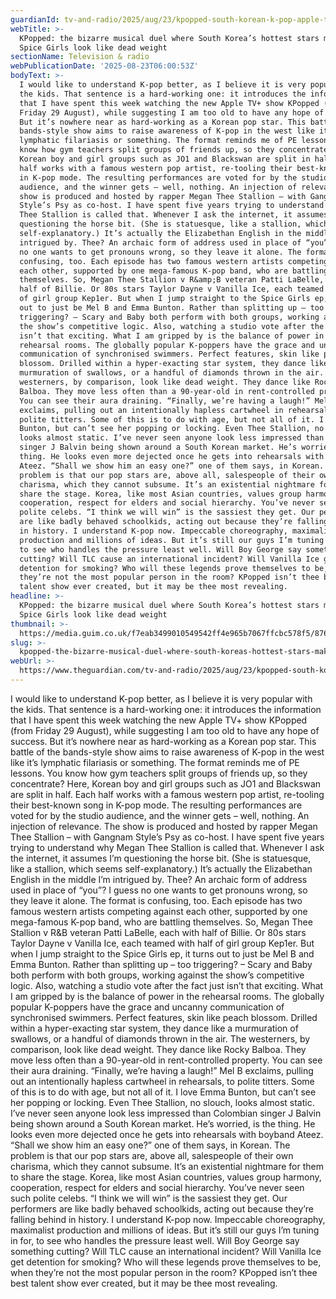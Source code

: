 ```yaml
---
guardianId: tv-and-radio/2025/aug/23/kpopped-south-korean-k-pop-apple-tv-show
webTitle: >-
  KPopped: the bizarre musical duel where South Korea’s hottest stars make the
  Spice Girls look like dead weight
sectionName: Television & radio
webPublicationDate: '2025-08-23T06:00:53Z'
bodyText: >-
  I would like to understand K-pop better, as I believe it is very popular with
  the kids. That sentence is a hard-working one: it introduces the information
  that I have spent this week watching the new Apple TV+ show KPopped (from
  Friday 29 August), while suggesting I am too old to have any hope of success.
  But it’s nowhere near as hard-working as a Korean pop star. This battle of the
  bands-style show aims to raise awareness of K-pop in the west like it’s
  lymphatic filariasis or something. The format reminds me of PE lessons. You
  know how gym teachers split groups of friends up, so they concentrate? Here,
  Korean boy and girl groups such as JO1 and Blackswan are split in half. Each
  half works with a famous western pop artist, re-tooling their best-known song
  in K-pop mode. The resulting performances are voted for by the studio
  audience, and the winner gets – well, nothing. An injection of relevance. The
  show is produced and hosted by rapper Megan Thee Stallion – with Gangnam
  Style’s Psy as co-host. I have spent five years trying to understand why Megan
  Thee Stallion is called that. Whenever I ask the internet, it assumes I’m
  questioning the horse bit. (She is statuesque, like a stallion, which seems
  self-explanatory.) It’s actually the Elizabethan English in the middle I’m
  intrigued by. Thee? An archaic form of address used in place of “you”? I guess
  no one wants to get pronouns wrong, so they leave it alone. The format is
  confusing, too. Each episode has two famous western artists competing against
  each other, supported by one mega-famous K-pop band, who are battling
  themselves. So, Megan Thee Stallion v R&amp;B veteran Patti LaBelle, each with
  half of Billie. Or 80s stars Taylor Dayne v Vanilla Ice, each teamed with half
  of girl group Kep1er. But when I jump straight to the Spice Girls ep, it turns
  out to just be Mel B and Emma Bunton. Rather than splitting up – too
  triggering? – Scary and Baby both perform with both groups, working against
  the show’s competitive logic. Also, watching a studio vote after the fact just
  isn’t that exciting. What I am gripped by is the balance of power in the
  rehearsal rooms. The globally popular K-poppers have the grace and uncanny
  communication of synchronised swimmers. Perfect features, skin like peach
  blossom. Drilled within a hyper-exacting star system, they dance like a
  murmuration of swallows, or a handful of diamonds thrown in the air. The
  westerners, by comparison, look like dead weight. They dance like Rocky
  Balboa. They move less often than a 90-year-old in rent-controlled property.
  You can see their aura draining. “Finally, we’re having a laugh!” Mel B
  exclaims, pulling out an intentionally hapless cartwheel in rehearsals, to
  polite titters. Some of this is to do with age, but not all of it. I love Emma
  Bunton, but can’t see her popping or locking. Even Thee Stallion, no slouch,
  looks almost static. I’ve never seen anyone look less impressed than Colombian
  singer J Balvin being shown around a South Korean market. He’s worried, is the
  thing. He looks even more dejected once he gets into rehearsals with boyband
  Ateez. “Shall we show him an easy one?” one of them says, in Korean. The
  problem is that our pop stars are, above all, salespeople of their own
  charisma, which they cannot subsume. It’s an existential nightmare for them to
  share the stage. Korea, like most Asian countries, values group harmony,
  cooperation, respect for elders and social hierarchy. You’ve never seen such
  polite celebs. “I think we will win” is the sassiest they get. Our performers
  are like badly behaved schoolkids, acting out because they’re falling behind
  in history. I understand K-pop now. Impeccable choreography, maximalist
  production and millions of ideas. But it’s still our guys I’m tuning in for,
  to see who handles the pressure least well. Will Boy George say something
  cutting? Will TLC cause an international incident? Will Vanilla Ice get
  detention for smoking? Who will these legends prove themselves to be, when
  they’re not the most popular person in the room? KPopped isn’t thee best
  talent show ever created, but it may be thee most revealing.
headline: >-
  KPopped: the bizarre musical duel where South Korea’s hottest stars make the
  Spice Girls look like dead weight
thumbnail: >-
  https://media.guim.co.uk/f7eab3499010549542ff4e965b7067ffcbc578f5/876_217_3517_2814/500.jpg
slug: >-
  kpopped-the-bizarre-musical-duel-where-south-koreas-hottest-stars-make-the-spice-girls-look-like-dead-weight
webUrl: >-
  https://www.theguardian.com/tv-and-radio/2025/aug/23/kpopped-south-korean-k-pop-apple-tv-show
---
```

I would like to understand K-pop better, as I believe it is very popular with the kids. That sentence is a hard-working one: it introduces the information that I have spent this week watching the new Apple TV+ show KPopped (from Friday 29 August), while suggesting I am too old to have any hope of success. But it’s nowhere near as hard-working as a Korean pop star. This battle of the bands-style show aims to raise awareness of K-pop in the west like it’s lymphatic filariasis or something. The format reminds me of PE lessons. You know how gym teachers split groups of friends up, so they concentrate? Here, Korean boy and girl groups such as JO1 and Blackswan are split in half. Each half works with a famous western pop artist, re-tooling their best-known song in K-pop mode. The resulting performances are voted for by the studio audience, and the winner gets – well, nothing. An injection of relevance. The show is produced and hosted by rapper Megan Thee Stallion – with Gangnam Style’s Psy as co-host. I have spent five years trying to understand why Megan Thee Stallion is called that. Whenever I ask the internet, it assumes I’m questioning the horse bit. (She is statuesque, like a stallion, which seems self-explanatory.) It’s actually the Elizabethan English in the middle I’m intrigued by. Thee? An archaic form of address used in place of “you”? I guess no one wants to get pronouns wrong, so they leave it alone. The format is confusing, too. Each episode has two famous western artists competing against each other, supported by one mega-famous K-pop band, who are battling themselves. So, Megan Thee Stallion v R&amp;B veteran Patti LaBelle, each with half of Billie. Or 80s stars Taylor Dayne v Vanilla Ice, each teamed with half of girl group Kep1er. But when I jump straight to the Spice Girls ep, it turns out to just be Mel B and Emma Bunton. Rather than splitting up – too triggering? – Scary and Baby both perform with both groups, working against the show’s competitive logic. Also, watching a studio vote after the fact just isn’t that exciting. What I am gripped by is the balance of power in the rehearsal rooms. The globally popular K-poppers have the grace and uncanny communication of synchronised swimmers. Perfect features, skin like peach blossom. Drilled within a hyper-exacting star system, they dance like a murmuration of swallows, or a handful of diamonds thrown in the air. The westerners, by comparison, look like dead weight. They dance like Rocky Balboa. They move less often than a 90-year-old in rent-controlled property. You can see their aura draining. “Finally, we’re having a laugh!” Mel B exclaims, pulling out an intentionally hapless cartwheel in rehearsals, to polite titters. Some of this is to do with age, but not all of it. I love Emma Bunton, but can’t see her popping or locking. Even Thee Stallion, no slouch, looks almost static. I’ve never seen anyone look less impressed than Colombian singer J Balvin being shown around a South Korean market. He’s worried, is the thing. He looks even more dejected once he gets into rehearsals with boyband Ateez. “Shall we show him an easy one?” one of them says, in Korean. The problem is that our pop stars are, above all, salespeople of their own charisma, which they cannot subsume. It’s an existential nightmare for them to share the stage. Korea, like most Asian countries, values group harmony, cooperation, respect for elders and social hierarchy. You’ve never seen such polite celebs. “I think we will win” is the sassiest they get. Our performers are like badly behaved schoolkids, acting out because they’re falling behind in history. I understand K-pop now. Impeccable choreography, maximalist production and millions of ideas. But it’s still our guys I’m tuning in for, to see who handles the pressure least well. Will Boy George say something cutting? Will TLC cause an international incident? Will Vanilla Ice get detention for smoking? Who will these legends prove themselves to be, when they’re not the most popular person in the room? KPopped isn’t thee best talent show ever created, but it may be thee most revealing.
